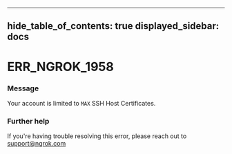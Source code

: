 

---
hide_table_of_contents: true
displayed_sidebar: docs
---


# ERR_NGROK_1958

### Message
Your account is limited to `MAX` SSH Host Certificates.

<ErrorDetails error="err_ngrok_1958" />



### Further help
If you're having trouble resolving this error, please reach out to [support@ngrok.com](mailto:support@ngrok.com?subject=Help%20with%20ERR_NGROK_1958)

